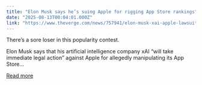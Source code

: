 ```yaml
---
title: "Elon Musk says he’s suing Apple for rigging App Store rankings"
date: "2025-08-13T00:04:01.000Z"
link: "https://www.theverge.com/news/757941/elon-musk-xai-apple-lawsuit-app-store"
---
```


There’s a sore loser in this popularity contest.	

Elon Musk says that his artificial intelligence company xAI “will take immediate legal action” against Apple for allegedly manipulating its App Store...

[Read more](https://www.theverge.com/news/757941/elon-musk-xai-apple-lawsuit-app-store)
